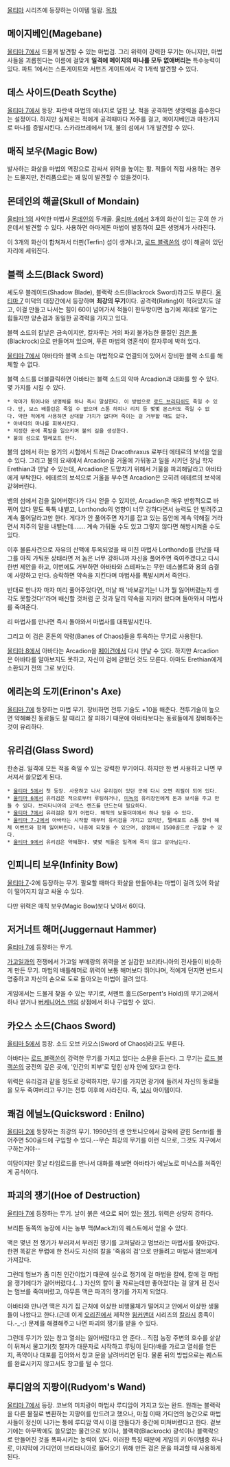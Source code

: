 [[울티마]] 시리즈에 등장하는 아이템 일람.
[[목차]]
== 메이지베인(Magebane) ==
[[울티마 7]]에서 드물게 발견할 수 있는 마법검. 그리 위력이 강력한 무기는 아니지만, 마법사들을 괴롭힌다는 이름에 걸맞게 '''일격에 메이지의 마나를 모두 없애버리는''' 특수능력이 있다. 파트 1에서는 스톤게이트와 서펀츠 게이트에서 각 1개씩 발견할 수 있다.

== 데스 사이드(Death Scythe) ==
[[울티마 7]]에서 등장. 파란색 마법의 에너지로 덮힌 [[낫]]. 적을 공격하면 생명력을 흡수한다는 설정이다. 하지만 실제로는 적에게 공격때마다 저주를 걸고, 메이지베인과 마찬가지로 마나를 증발시킨다. 스카라브레에서 1개, 불의 섬에서 1개 발견할 수 있다.

== 매직 보우(Magic Bow) ==
발사하는 화살을 마법의 역장으로 감싸서 위력을 높이는 활. 적들이 직접 사용하는 경우는 드물지만, 전리품으로는 꽤 많이 발견할 수 있을것이다.

== 몬데인의 해골(Skull of Mondain) ==
[[울티마 1]]의 사악한 마법사 [[몬데인]]의 두개골. [[울티마 4]]에서 3개의 화산이 있는 곳의 한 가운데서 발견할 수 있다. 사용하면 아마게돈 마법이 발동하여 모든 생명체가 사라진다.

이 3개의 화산이 합쳐져서 터핀(Terfin) 섬이 생겨나고, [[로드 블랙쏜]]의 성이 해골이 있던 자리에 세워진다.

== 블랙 소드(Black Sword) ==
셰도우 블레이드(Shadow Blade), 블랙락 소드(Blackrock Sword)라고도 부른다. [[울티마 7]] 미덕의 대장간에서 등장하며 '''최강의 무기'''이다. 공격력(Rating)이 적혀있지도 않고, 이걸 만들고 나서는 힘이 60이 넘어가서 적들이 한두방이면 눕기에 제대로 알기는 힘들지만 양손검과 동일한 공격력을 가지고 있다.

블랙 소드의 칼날은 금속이지만, 칼자루는 거의 파괴 불가능한 물질인 [[검은 돌]](Blackrock)으로 만들어져 있으며, 푸른 마법의 영혼석이 칼자루에 박혀 있다.

[[울티마 7]]에서 아바타와 블랙 소드는 마법적으로 연결되어 있어서 장비한 블랙 소드를 해체할 수 없다.

블랙 소드를 더블클릭하면 아바타는 블랙 소드의 악마 Arcadion과 대화를 할 수 있다. 몇 가지를 시킬 수 있다.
 * 악마가 튀어나와 생명체를 하나 즉시 말살한다. 이 방법으로 [[로드 브리티쉬]]도 죽일 수 있다. 단, 보스 배틀린은 죽일 수 없으며 스톤 하피나 리치 등 몇몇 몬스터도 죽일 수 없다. 약한 적에게 사용하면 상대할 가치가 없다며 죽이는 걸 거부할 때도 있다.
 * 아바타의 마나를 회복시킨다.
 * 지정한 곳에 폭발을 일으키며 불의 길을 생성한다.
 * 불의 섬으로 텔레포트 한다.

불의 섬에서 하는 용기의 시험에서 드래곤 Dracothraxus 로부터 에테르의 보석을 얻을 수 있다. 그리고 불의 요새에서 Arcadion을 거울에 가둬놓고 일을 시키던 장님 학자 Erethian과 만날 수 있는데, Arcadion은 도망치기 위해서 거울을 파괴해달라고 아바타에게 부탁한다. 에테르의 보석으로 거울을 부수면 Arcadion은 오히려 에테르의 보석에 갇혀버린다.

뱀의 섬에서 검을 잃어버렸다가 다시 얻을 수 있지만, Arcadion은 매우 반항적으로 바뀌어 있다 말도 툭툭 내뱉고, Lorthondo의 영향이 너무 강하다면서 능력도 안 빌려주고 계속 풀어달라고만 한다. 게다가 안 풀어주면 자기를 잡고 있는 동안에 계속 약해질 거라면서 저주의 말을 내뱉는데....... 계속 가둬둘 수도 있고 그렇지 않다면 해방시켜줄 수도 있다.

이후 불륜사건으로 자유의 산맥에 투옥되었을 때 미친 마법사 Lorthondo를 만났을 때 그를 아직 가둬둔 상태라면 저 놈은 너무 강하니까 자신을 풀어주면 죽여주겠다고 다시 한번 제안을 하고, 이번에도 거부하면 아바타와 스테파노는 무한 데스볼트와 용의 숨결에 사망하고 만다. 승락하면 약속을 지킨다며 마법사를 폭발시켜서 죽인다.

반대로 만나자 마자 미리 풀어주었다면, 떠날 때 '바보같기는! 니가 뭘 잃어버렸는지 생각도 못할것다!'라며 배신할 것처럼 군 것과 달리 약속을 지키러 왔다며 돌아와서 마법사를 죽여준다.

리 마법사를 만나면 즉시 돌아와서 마법사를 대폭발시킨다.

그리고 이 검은 혼돈의 악령(Banes of Chaos)들을 투옥하는 무기로 사용된다.

[[울티마 8]]에서 아바타는 Arcadion을 [[페이건]]에서 다시 만날 수 있다. 하지만 Arcadion은 아바타를 알아보지도 못하고, 자신이 검에 갇혔던 것도 모른다. 아마도 Erethian에게 소환되기 전의 그로 보인다.

== 에리논의 도끼(Erinon's Axe) ==
[[울티마 7]]에 등장하는 마법 무기. 장비하면 전투 기술도 +10을 해준다. 전투기술이 높으면 약해빠진 동료들도 잘 때리고 잘 피하기 때문에 아바타보다는 동료들에게 장비해주는 것이 유리하다.

== 유리검(Glass Sword) ==
한손검. 일격에 모든 적을 죽일 수 있는 강력한 무기이다. 하지만 한 번 사용하고 나면 부서져서 쓸모없게 된다.
 * [[울티마 5]]에서 첫 등장. 사용하고 나서 유리검이 있던 곳에 다시 오면 리필이 되어 있다.
 * [[울티마 6]]에서 유리검은 적으로부터 루팅하거나, [[미녹]]의 유리장인에게 돈과 보석을 주고 만들 수 있다. 브리타니아의 코덱스 렌즈를 만드는데 필요하다.
 * [[울티마 7]]에서 유리검은 찾기 어렵다. 해적의 보물더미에서 하나 얻을 수 있다.
 * [[울티마 7-2]]에서 아바타는 시작할 때부터 유리검을 가지고 있지만, 텔레포트 스톰 장비 해체 이벤트와 함께 잃어버린다. 나중에 되찾을 수 있으며, 상점에서 1500골드로 구입할 수 있다.
 * [[울티마 9]]에서 유리검은 약해졌다. 몇몇 적들은 일격에 죽지 않고 살아남는다.
== 인피니티 보우(Infinity Bow) ==
[[울티마 7]]-2에 등장하는 무기. 필요할 때마다 화살을 만들어내는 마법이 걸려 있어 화살이 떨어지지 않고 싸울 수 있다.

다만 위력은 매직 보우(Magic Bow)보다 낮아서 6이다.
== 저거너트 해머(Juggernaut Hammer) ==
[[울티마 7]]에 등장하는 무기.

[[가고일]]과의 전쟁에서 가고일 부메랑의 위력을 본 실감한 브리타니아의 전사들이 비슷하게 만든 무기. 마법의 배틀해머로 위력이 보통 해머보다 뛰어나며, 적에게 던지면 반드시 명중하고 자신의 손으로 도로 돌아오는 마법이 걸려 있다.

게임에서는 드물게 찾을 수 있는 무기로, 서펜트 홀드(Serpent's Hold)의 무기고에서 하나 얻거나 [[버케니어스 덴]]의 상점에서 하나 구입할 수 있다.

== 카오스 소드(Chaos Sword) ==
[[울티마 5]]에서 등장. 소드 오브 카오스(Sword of Chaos)라고도 부른다.

아바타는 [[로드 블랙쏜]]이 강력한 무기를 가지고 있다는 소문을 듣는다. 그 무기는 [[로드 블랙쏜]]의 궁전의 깊은 곳에, '인간의 피부'로 덮힌 상자 안에 있다고 한다.

위력은 유리검과 같을 정도로 강력하지만, 무기를 가지면 광기에 들려서 자신의 동료들을 모두 죽여버리고 무기는 전투 이후에 사라진다. 즉, [[낚시]] 아이템이다.

== 쾌검 에닐노(Quicksword : Enilno) ==
[[울티마 2]]에 등장하는 최강의 무기. 1990년의 샌 안토니오에서 감옥에 갇힌 Sentri를 풀어주면 500골드에 구입할 수 있다.--무슨 최강의 무기를 이런 식으로, 그것도 지구에서 구하는거야--

여담이지만 훗날 타임로드를 만나서 대화를 해보면 아바타가 에닐노로 미낙스를 쳐죽인게 공식이다.

== 파괴의 쟁기(Hoe of Destruction) ==
[[울티마 7]]에 등장하는 무기. 날이 붉은 색으로 되어 있는 [[쟁기]]. 위력은 상당히 강하다.

브리튼 동쪽의 농장에 사는 농부 맥(Mack과)의 퀘스트에서 얻을 수 있다.

맥은 몇년 전 쟁기가 부러져서 부러진 쟁기를 고쳐달라고 멈브라는 마법사를 찾아갔다. 한편 똑같은 무렵에 한 전사도 자신의 칼을 '죽음의 검'으로 만들려고 마법사 멈브에게 가져갔다.

그런데 멈브가 좀 미친 인간이었기 때문에 실수로 쟁기에 걸 마법을 칼에, 칼에 걸 마법을 쟁기에다가 걸어버렸다.(…) 자신의 칼이 풀 자르는데만 좋아졌다는 걸 알게 된 전사는 멈브를 죽여버렸고, 아무튼 맥은 파괴의 쟁기를 가지게 되었다.

아바타와 만나면 맥은 자기 집 근처에 이상한 비행물체가 떨어지고 안에서 이상한 생물들이 나왔다고 한다.(근데 이게 [[오리진]]에서 제작한 [[윙커맨더]] 시리즈의 [[칼라시]] 종족이다.-_-;) 문제를 해결해주고 나면 파괴의 쟁기를 받을 수 있다.

그런데 무기가 있는 창고 열쇠는 잃어버렸다고 안 준다... 직접 농장 주변의 호수를 샅샅이 뒤져서 물고기(첫 철자가 대문자로 시작하고 루팅이 된다)배를 가르고 열쇠를 얻든지, 폭약이나 대포를 집어와서 창고 문을 날려버리면 된다. 물론 뒤의 방법으로는 퀘스트를 완료시키지 않고서도 창고를 털 수 있다. 

== 루디암의 지팡이(Rudyom's Wand) ==
[[울티마 7]]에서 등장. 코브의 미치광이 마법사 루디암이 가지고 있는 완드. 원래는 블랙락을 다른 물질로 변환하는 지팡이를 만드려고 했으나, 마침 이때 가디언의 농간으로 마법사들이 정신이 나가는 통에 루디암 역시 이걸 만들다가 중간에 미쳐버렸다고 한다. 겉보기에는 아무짝에도 쓸모없는 물건으로 보이나, 블랙락(Blackrock) 광석이나 블랙락으로 만들어진 것을 폭파시키는 능력이 있다. 이러한 특징 때문에 게임의 키 아이템중 하나로, 마지막에 가디언이 브리타니아로 들어오기 위해 만든 검은 문을 파괴할 때 사용하게 된다.
